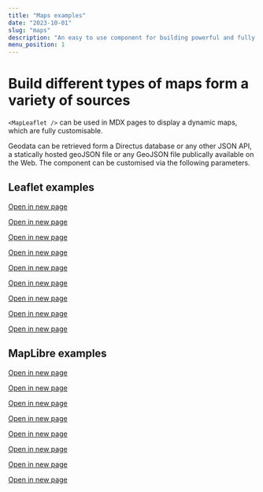 ```yaml
---
title: "Maps examples"
date: "2023-10-01"
slug: "maps"
description: "An easy to use component for building powerful and fully customizable maps"
menu_position: 1
---
```


# Build different types of maps form a variety of sources

`<MapLeaflet />` can be used in MDX pages to display a dynamic maps, which are fully customisable.

Geodata can be retrieved form a Directus database or any other JSON API, a statically hosted geoJSON file or any GeoJSON file publically available on the Web. The component can be customised via the following parameters.







## Leaflet examples

[Open in new page](./examples/leaflet-adding-raster-basemaps)

<AddingRasterBasemaps />

[Open in new page](./examples/leaflet-all-shorthand-basemaps)

<AddingRasterBasemapsShorthand />

[Open in new page](./examples/leaflet-local-geojson)

<LeafletAndLocalGeoJSON />

[Open in new page](./examples/leaflet-local-geojson-with-styling)

<LeafletAndLocalGeoJSONWithStyling />

[Open in new page](./examples/leaflet-remote-geojson)

<LeafletAndRemoteGeoJSON />

[Open in new page](./examples/leaflet-remote-geojson-with-list-features)

<LeafletAndRemoteGeoJSONWithListFeatures />

[Open in new page](./examples/leaflet-directus)

<LeafletAndDirectus />

[Open in new page](./examples/leaflet-directus-with-filter)

<LeafletAndDirectusWithFilter />

[Open in new page](./examples/leaflet-local-geojson-with-filter)

<LeafletAndLocalGeoJSONwithFilter />



## MapLibre examples

[Open in new page](./examples/maplibre-adding-raster-basemaps)
<MaplibreAddingRasterBasemaps />

[Open in new page](./examples/maplibre-all-shorthand-basemaps)
<MaplibreAddingRasterBasemapsShorthand />



[Open in new page](./examples/maplibre-from-json-style)
<MaplibreFromJsonStyle />

[Open in new page](./examples/maplibre-from-json-style-expanding)
<MaplibreFromJsonStyleExpanding />

[Open in new page](./examples/maplibre-from-json-style-custom)
<MaplibreFromJsonStyleCustom />

[Open in new page](./examples/maplibre-adding-controls)
<MaplibreAddingControls />

[Open in new page](./examples/maplibre-local-geojson)

<MaplibreLocalGeoJSON />

[Open in new page](./examples/maplibre-directus-with-filter)

<MaplibreAndDirectusWithFilter />
